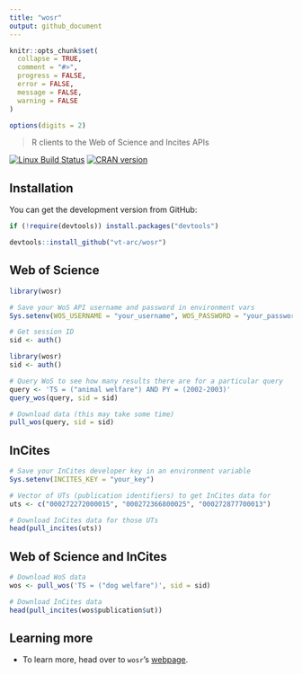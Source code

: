 ```yaml
---
title: "wosr"
output: github_document
---
```


```r
knitr::opts_chunk$set(
  collapse = TRUE,
  comment = "#>",
  progress = FALSE,
  error = FALSE, 
  message = FALSE,
  warning = FALSE
)

options(digits = 2)
```

> R clients to the Web of Science and Incites APIs

[![Linux Build Status](https://travis-ci.org/vt-arc/wosr.svg?branch=master)](https://travis-ci.org/vt-arc/wosr) 
[![CRAN version](http://www.r-pkg.org/badges/version/wosr)](https://cran.r-project.org/package=wosr)

## Installation

You can get the development version from GitHub:

```r
if (!require(devtools)) install.packages("devtools")

devtools::install_github("vt-arc/wosr")
```

## Web of Science

```r
library(wosr)

# Save your WoS API username and password in environment vars
Sys.setenv(WOS_USERNAME = "your_username", WOS_PASSWORD = "your_password")

# Get session ID
sid <- auth()
```

```r
library(wosr)
sid <- auth()
```

```r
# Query WoS to see how many results there are for a particular query
query <- 'TS = ("animal welfare") AND PY = (2002-2003)'
query_wos(query, sid = sid)
```

```r
# Download data (this may take some time)
pull_wos(query, sid = sid)
```

## InCites

```r
# Save your InCites developer key in an environment variable
Sys.setenv(INCITES_KEY = "your_key")
```

```r
# Vector of UTs (publication identifiers) to get InCites data for
uts <- c("000272272000015", "000272366800025", "000272877700013")

# Download InCites data for those UTs
head(pull_incites(uts))
```

## Web of Science and InCites

```r
# Download WoS data
wos <- pull_wos('TS = ("dog welfare")', sid = sid)

# Download InCites data
head(pull_incites(wos$publication$ut))
```

## Learning more

* To learn more, head over to `wosr`'s [webpage](https://vt-arc.github.io/wosr/index.html).
